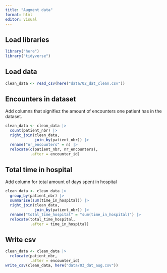 ```yaml
---
title: "Augment data"
format: html
editor: visual
---
```


## Load libraries

```r
library("here")
library("tidyverse")

```

## Load data

```r
clean_data <- read_csv(here("data/02_dat_clean.csv")) 
```

## Encounters in dataset

Add columns that signifiez the amount of encounters one patient has in the dataset.

```r
clean_data <- clean_data |> 
  count(patient_nbr) |> 
  right_join(clean_data,
             join_by(patient_nbr)) |> 
  rename("nr_encounters" = n) |> 
  relocate(c(patient_nbr, nr_encounters), 
           .after = encounter_id)
```

## Total time in hospital

Add column for total amount of days spent in hospital

```r
clean_data <- clean_data |> 
  group_by(patient_nbr) |> 
  summarise(sum(time_in_hospital)) |> 
  right_join(clean_data,
             join_by(patient_nbr)) |> 
  rename("total_time_hospital" = "sum(time_in_hospital)") |> 
  relocate(total_time_hospital, 
           .after = time_in_hospital)
```

## Write csv

```r
clean_data <- clean_data |> 
  relocate(patient_nbr, 
           .after = encounter_id)
write_csv(clean_data, here("data/03_dat_aug.csv"))
```
